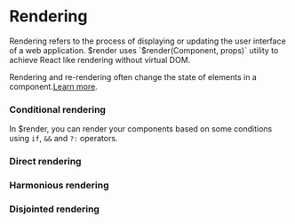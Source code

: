 # Rendering

Rendering refers to the process of displaying or updating the user interface of a web application. $render uses `$render(Component, props)` utility to achieve React like rendering without virtual DOM.

Rendering and re-rendering often change the state of elements in a component.[Learn more](https://render-docs.vercel.app/utils/$render).

### Conditional rendering

In $render, you can render your components based on some conditions using `if`, `&&` and `?:` operators.

### Direct rendering

### Harmonious rendering

### Disjointed rendering


